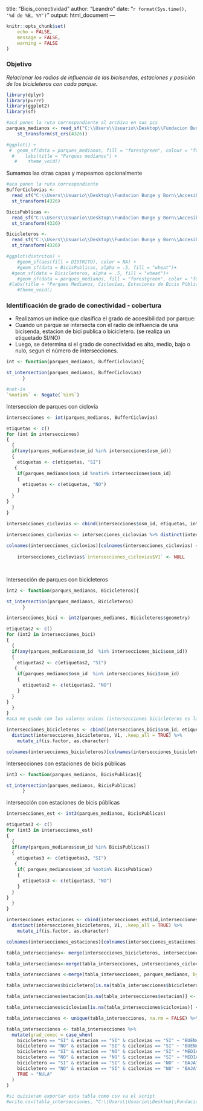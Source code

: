 title: "Bicis_conectividad"
author: "Leandro"
date: "`r format(Sys.time(), '%d de %B, %Y')`"
output: html_document
---

```{r setup, include=FALSE}
knitr::opts_chunk$set(
	echo = FALSE,
	message = FALSE,
	warning = FALSE
)
```

### Objetivo

_Relacionar  los radios de influencia de las bicisendas, estaciones y posición de los bicicleteros con cada parque._

```{r cars}
library(dplyr)     
library(purrr)     
library(ggplot2)   
library(sf) 
```

```{r echo=FALSE, paged.print=FALSE}
#acá ponen la ruta correspondiente al archivo en sus pcs
parques_medianos <- read_sf("C:\\Users\\Usuario\\Desktop\\Fundacion Bunge y Born\\Accesibilidad a Espacios Verdes Rosario\\parques_medianos\\PARQUES MEDIANOS.shp") %>% 
    st_transform(st_crs(4326)) 

#ggplot() +
 #  geom_sf(data = parques_medianos, fill = "forestgreen", colour = "forestgreen") +
  #    labs(title = "Parques medianos") +  
   #    theme_void() 
```

Sumamos las otras capas y mapeamos opcionalmente
```{r echo=FALSE}
#aca ponen la ruta correspondiente
BufferCiclovias <- 
  read_sf("C:\\Users\\Usuario\\Desktop\\Fundacion Bunge y Born\\Accesibilidad a Espacios Verdes Rosario\\PARQUES MEDIANOS BICIS\\INCIDENCIA CICLOVIAS\\INCIDENCIA CICLOVIAS.shp")%>% 
  st_transform(4326)

BicisPublicas <- 
  read_sf("C:\\Users\\Usuario\\Desktop\\Fundacion Bunge y Born\\Accesibilidad a Espacios Verdes Rosario\\PARQUES MEDIANOS BICIS\\INCIDENCIA BICIS PUB\\INCIDENCIA BICIS PUB.shp")%>% 
  st_transform(4326)

Bicicleteros <-   
  read_sf("C:\\Users\\Usuario\\Desktop\\Fundacion Bunge y Born\\Accesibilidad a Espacios Verdes Rosario\\PARQUES MEDIANOS BICIS\\BICICLETEROS\\bicicleteros.shp")%>% 
  st_transform(4326)

#ggplot(distritos) +
    #geom_sf(aes(fill = DISTRITO), color = NA) +
    #geom_sf(data = BicisPublicas, alpha = .5, fill = "wheat")+                     geom_sf(data = BufferCiclovias, alpha = .3, color = "wheat") +
  #geom_sf(data = Bicicleteros, alpha = .5, fill = "wheat")+                     geom_sf(data = BufferCiclovias, alpha = .3, color = "wheat") +
    #geom_sf(data = parques_medianos, fill = "forestgreen", color = "forestgreen") +
 #labs(title = "Parques Medianos, Ciclovías, Estaciones de Bicis Públicas y Bicicleteros") +
    #theme_void()
```

### Identificación de grado de conectividad - cobertura
* Realizamos un índice que clasifica el grado de accesibilidad por parque:
*  Cuando un parque se intersecta con el radio de influencia de una bicisenda, estacion de bici publica o bicicletero. (se realiza un etiquetado SI/NO)
* Luego, se determina si el grado de conectividad es alto, medio, bajo o nulo, segun el número de intersecciones. 

```{r message=FALSE, warning=FALSE, include=FALSE}
int <- function(parques_medianos, BufferCiclovias){

st_intersection(parques_medianos, BufferCiclovias)
      }
```

```{r message=FALSE, warning=FALSE, include=FALSE}
#not-in
`%notin%` <- Negate(`%in%`)
```

Interseccion de parques con ciclovía
```{r message=FALSE, warning=FALSE, include=FALSE}
intersecciones <- int(parques_medianos, BufferCiclovias)

etiquetas <- c()
for (int in intersecciones) 
{
  {
  if(any(parques_medianos$osm_id %in% intersecciones$osm_id))
  {
    etiquetas <- c(etiquetas, "SI")
   {
    if(parques_medianos$osm_id %notin% intersecciones$osm_id)
    {
      etiquetas <- c(etiquetas, "NO")
    }
  }
}
  }
}

intersecciones_ciclovias <- cbind(intersecciones$osm_id, etiquetas, intersecciones$name) %>% as.data.frame() %>% mutate_if(is.factor, as.character) 

intersecciones_ciclovias <- intersecciones_ciclovias %>% distinct(intersecciones_ciclovias$V1, .keep_all = TRUE)  
    
colnames(intersecciones_ciclovias)[colnames(intersecciones_ciclovias) == c("V1", "etiquetas", "V3", "V4")] <- c("osm_id", "ciclovias", "nombre", "")
    
    intersecciones_ciclovias$`intersecciones_ciclovias$V1` <- NULL

 
```

Intersección de parques con bicicleteros
```{r}
int2 <- function(parques_medianos, Bicicleteros){

st_intersection(parques_medianos, Bicicleteros)
      }
```

```{r}
intersecciones_bici <- int2(parques_medianos, Bicicleteros$geometry)

etiquetas2 <- c()
for (int2 in intersecciones_bici) 
{
  {
  if(any(parques_medianos$osm_id  %in% intersecciones_bici$osm_id))
  {
    etiquetas2 <- c(etiquetas2, "SI")
   {
    if(parques_medianos$osm_id  %in% intersecciones_bici$osm_id)
    {
      etiquetas2 <- c(etiquetas2, "NO")
    }
  }
}
  }
}
#aca me quedo con los valores unicos (intersecciones bicicleteros es la que corresponde)

intersecciones_bicicleteros <- cbind(intersecciones_bici$osm_id, etiquetas2, intersecciones_bici$name) %>%as.data.frame()%>%
  distinct(intersecciones_bicicleteros, V1, .keep_all = TRUE) %>%
    mutate_if(is.factor, as.character)

colnames(intersecciones_bicicleteros)[colnames(intersecciones_bicicleteros) == c("V1", "etiquetas2", "V3")] <- c("osm_id", "bicicletero", "nombre")
```
Intersecciones con estaciones de bicis públicas

```{r}
int3 <- function(parques_medianos, BicisPublicas){

st_intersection(parques_medianos, BicisPublicas)
      }
```

intersección con estaciones de bicis públicas
```{r}
intersecciones_est <- int3(parques_medianos, BicisPublicas)

etiquetas3 <- c()
for (int3 in intersecciones_est) 
{
  {
  if(any(parques_medianos$osm_id %in% BicisPublicas))
  {
    etiquetas3 <- c(etiquetas3, "SI")
   {
    if( parques_medianos$osm_id %notin% BicisPublicas)
    {
      etiquetas3 <- c(etiquetas3, "NO")
    }
  }
}
  }  
}

intersecciones_estaciones <- cbind(intersecciones_est$id,intersecciones_est$osm_id, etiquetas2, intersecciones_est$name) %>% as.data.frame() %>% mutate_if(is.factor, as.character) %>%
  distinct(intersecciones_bicicleteros, V1, .keep_all = TRUE) %>%
    mutate_if(is.factor, as.character)

colnames(intersecciones_estaciones)[colnames(intersecciones_estaciones) == c("V1", "etiquetas2", "V3")] <- c("osm_id", "estacion", "nombre")
```

```{r}
tabla_intersecciones<- merge(intersecciones_bicicleteros, intersecciones_estaciones, by = "osm_id", all = TRUE , na.rm = FALSE)

tabla_intersecciones<-merge(tabla_intersecciones, intersecciones_ciclovias, by = "osm_id", all = TRUE, na.rm = FALSE)  

tabla_intersecciones <-merge(tabla_intersecciones, parques_medianos, by = "osm_id", all = TRUE, na.rm = FALSE) 

tabla_intersecciones$bicicletero[is.na(tabla_intersecciones$bicicletero)] <- "NO"

tabla_intersecciones$estacion[is.na(tabla_intersecciones$estacion)] <- "NO"

tabla_intersecciones$ciclovias[is.na(tabla_intersecciones$ciclovias)] <- "NO"

tabla_intersecciones <- unique(tabla_intersecciones, na.rm = FALSE) %>% select(nombre, bicicletero, estacion, ciclovias, osm_id) %>%  select(osm_id, everything())
```

```{r}
tabla_intersecciones <- tabla_intersecciones %>% 
  mutate(grad_conec = case_when(
    bicicletero == "SI" & estacion == "SI" & ciclovias == "SI" ~ "BUENA",
    bicicletero == "NO" & estacion == "SI" & ciclovias == "SI" ~ "BUENA",
    bicicletero == "SI" & estacion == "NO" & ciclovias == "SI" ~ "MEDIA",
    bicicletero == "NO" & estacion == "NO" & ciclovias == "SI" ~ "MEDIA",
    bicicletero == "SI" & estacion == "SI" & ciclovias == "NO" ~ "BAJA",
    bicicletero == "NO" & estacion == "SI" & ciclovias == "NO" ~ "BAJA",
    TRUE ~ "NULA"
  )
)

#si quisieran exportar esta tabla como csv va el script
#write.csv(tabla_intersecciones, "C:\\Users\\Usuario\\Desktop\\Fundacion Bunge y Born\\Accesibilidad a Espacios Verdes Rosario\\tabla_intersecciones.csv", sep = ",")
```



